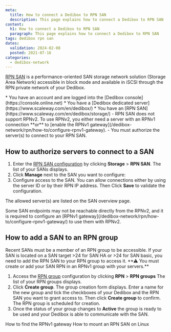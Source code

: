 ```yaml
---
meta:
  title: How to connect a Dedibox to RPN SAN
  description: This page explains how to connect a Dedibox to RPN SAN
content:
  h1: How to connect a Dedibox to RPN SAN
  paragraph: This page explains how to connect a Dedibox to RPN SAN
tags: dedibox rpn san
dates:
  validation: 2024-02-08
  posted: 2021-07-16
categories:
  - dedibox-network
---
```



[RPN SAN](https://www.scaleway.com/en/dedibox/storage/) is a performance-oriented SAN storage network solution (Storage Area Network) accessible in block mode and available in iSCSI through the RPN private network of your Dedibox.

<Message type="requirement">
  * You have an account and are logged into the [Dedibox console](https://console.online.net)
  * You have a [Dedibox dedicated server](https://www.scaleway.com/en/dedibox/)
  * You have an [RPN SAN](https://www.scaleway.com/en/dedibox/storage/)
</Message>

<Message type="important">
  - RPN SAN does not support RPNv2. To use RPNv2, you either need a server with an RPNv1 connection **or** to [enable the RPNv1 gateway](/dedibox-network/rpn/how-to/configure-rpnv1-gateway).
  - You must authorize the server(s) to connect to your RPN SAN.
</Message>

## How to authorize servers to connect to a SAN

1. Enter the [RPN SAN configuration](https://console.online.net/en/server/rpn/san) by clicking **Storage** > **RPN SAN**. The list of your SANs displays.
2. Click **Manage** next to the SAN you want to configure:
    <Lightbox src="scaleway_rpn_san_manage.webp" alt="" />
3. Configure access to the SAN. You can allow connections either by using the server ID or by their RPN IP address. Then Click **Save** to validate the configuration.
    <Lightbox src="scaleway_rpn_san_add.webp" alt="" />

The allowed server(s) are listed on the SAN overview page.

<Message type="tip">
  Some SAN endpoints may not be reachable directly from the RPNv2, and it is required to configure an [RPNv1 gateway](/dedibox-network/rpn/how-to/configure-rpnv1-gateway/) to use them with RPNv2.
</Message>

## How to add a SAN to an RPN group

<Message type="tip">
  Recent SANs must be a member of an RPN group to be accessible. If your SAN is located on a SAN target >24 for SAN HA or >24 for SAN basic, you need to add the RPN SAN to your RPN group to access it.
</Message>

<Message type="note">
  **⚠ You must create or add your SAN RPN in an RPNv1 group with your servers.**
</Message>

1. Access the [RPN group](https://console.online.net/en/server/rpn) configuration by clicking **RPN** > **RPN groups** The list of your RPN groups displays.
2. Click **Create group**. The group creation form displays. Enter a name for the new group and tick the checkboxes of your Dedibox and the RPN SAN you want to grant access to. Then click **Create group** to confirm. The RPN group is scheduled for creation. 
3. Once the status of your group changes to **Active** the group is ready to be used and your Dedibox is able to communicate with the SAN.
    <Lightbox src="scaleway_rpn_san_added.webp" alt="" />


<Navigation title="See also">
  <PreviousButton to="/dedibox-network/rpn/how-to/find-rpn-gateway/">How to find the RPNv1 gateway</PreviousButton>
  <NextButton to="/dedibox-network/rpn/how-to/mount-rpn-san-linux/">How to mount an RPN SAN on Linux</NextButton>
</Navigation>